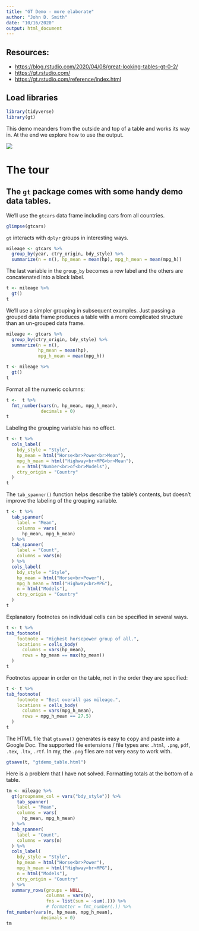 ```yaml
---
title: "GT Demo - more elaborate"
author: "John D. Smith"
date: "10/16/2020"
output: html_document
---
```


## Resources:

-   <https://blog.rstudio.com/2020/04/08/great-looking-tables-gt-0-2/>
-   <https://gt.rstudio.com/>
-   <https://gt.rstudio.com/reference/index.html>

## Load libraries

```r
library(tidyverse)
library(gt)
```

This demo meanders from the outside and top of a table and works its way in. At the end we explore how to use the output.

![](img/gt_parts_of_a_table.svg)

# The tour

## The `gt` package comes with some handy demo data tables.

We'll use the `gtcars` data frame including cars from all countries.

```r
glimpse(gtcars)
```

`gt` interacts with `dplyr` groups in interesting ways.

```r
mileage <- gtcars %>% 
  group_by(year, ctry_origin, bdy_style) %>% 
  summarize(n = n(), hp_mean = mean(hp), mpg_h_mean = mean(mpg_h))
```

The last variable in the `group_by` becomes a row label and the others are concatenated into a block label.

```r
t <- mileage %>%
  gt()
t
```

We'll use a simpler grouping in subsequent examples. Just passing a grouped data frame produces a table with a more complicated structure than an un-grouped data frame.

```r
mileage <- gtcars %>%
  group_by(ctry_origin, bdy_style) %>%
  summarize(n = n(),
            hp_mean = mean(hp),
            mpg_h_mean = mean(mpg_h))

t <- mileage %>%
  gt()
t
```

Format all the numeric columns:

```r
t <-  t %>%
  fmt_number(vars(n, hp_mean, mpg_h_mean),
             decimals = 0)
t
```

Labeling the grouping variable has no effect.

```r
t <- t %>%
  cols_label(
    bdy_style = "Style",
    hp_mean = html("Horse<br>Power<br>Mean"),
    mpg_h_mean = html("Highway<br>MPG<br>Mean"),
    n = html("Number<br>of<br>Models"),
    ctry_origin = "Country"
  )
t

```

The `tab_spanner()` function helps describe the table's contents, but doesn't improve the labeling of the grouping variable.

```r
t <- t %>% 
  tab_spanner(
    label = "Mean",
    columns = vars(
      hp_mean, mpg_h_mean)
  ) %>% 
  tab_spanner(
    label = "Count",
    columns = vars(n)
  ) %>% 
  cols_label(
    bdy_style = "Style",
    hp_mean = html("Horse<br>Power"),
    mpg_h_mean = html("Highway<br>MPG"),
    n = html("Models"),
    ctry_origin = "Country"
  ) 
t
```

Explanatory footnotes on individual cells can be specified in several ways.

```r
t <- t %>% 
tab_footnote(
    footnote = "Highest horsepower group of all.",
    locations = cells_body(
      columns = vars(hp_mean),
      rows = hp_mean == max(hp_mean))
  ) 
t
```

Footnotes appear in order on the table, not in the order they are specified:

```r
t <- t %>% 
tab_footnote(
    footnote = "Best overall gas mileage.",
    locations = cells_body(
      columns = vars(mpg_h_mean),
      rows = mpg_h_mean == 27.5)
  ) 
t
```

The HTML file that `gtsave()` generates is easy to copy and paste into a Google Doc. The supported file extensions / file types are: `.html`, `.png`, `pdf`, `.tex`, `.ltx`, `.rtf`. In my, the `.png` files are not very easy to work with.

```r
gtsave(t, "gtdemo_table.html")
```

Here is a problem that I have not solved. Formatting totals at the bottom of a table.

```r
tm <- mileage %>% 
  gt(groupname_col = vars("bdy_style")) %>% 
    tab_spanner(
    label = "Mean",
    columns = vars(
      hp_mean, mpg_h_mean)
  ) %>% 
  tab_spanner(
    label = "Count",
    columns = vars(n)
  ) %>% 
  cols_label(
    bdy_style = "Style",
    hp_mean = html("Horse<br>Power"),
    mpg_h_mean = html("Highway<br>MPG"),
    n = html("Models"),
    ctry_origin = "Country"
  ) %>% 
  summary_rows(groups = NULL, 
               columns = vars(n), 
               fns = list(sum = ~sum(.))) %>% 
               # formatter = fmt_number(.)) %>% 
fmt_number(vars(n, hp_mean, mpg_h_mean),
             decimals = 0)
tm
```
